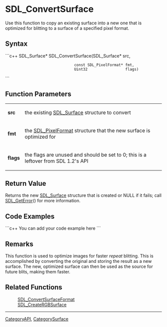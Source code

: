 <!-- pragma section-numbers off -->
<!-- pragma disable-camelcase -->

= SDL_ConvertSurface =
Use this function to copy an existing surface into a new one that is optimized for blitting to a surface of a specified pixel format.



== Syntax ==
```c++
SDL_Surface* SDL_ConvertSurface(SDL_Surface*           src,
                                const SDL_PixelFormat* fmt,
                                Uint32                 flags)
```


== Function Parameters ==
{|
|'''src'''
|the existing [[SDL_Surface]] structure to convert
|-
|'''fmt'''
|the [[SDL_PixelFormat]] structure that the new surface is optimized for
|-
|'''flags'''
|the flags are unused and should be set to 0; this is a leftover from SDL 1.2's API
|}

== Return Value ==
Returns the new [[SDL_Surface]] structure that is created or NULL if it fails; call [[SDL_GetError]]() for more information.

== Code Examples ==
```c++
You can add your code example here
```

== Remarks ==
This function is used to optimize images for faster ''repeat'' blitting.  This is accomplished by converting the original and storing the result as a new surface. The new, optimized surface can then be used as the source for future blits, making them faster.


== Related Functions ==
:[[SDL_ConvertSurfaceFormat]]
:[[SDL_CreateRGBSurface]]

----
[[CategoryAPI]], [[CategorySurface]]

